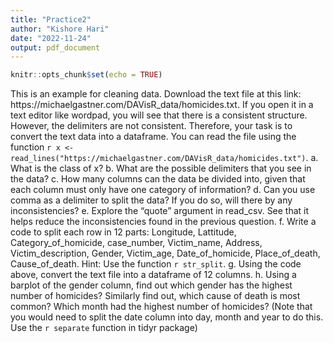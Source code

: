 ```yaml
---
title: "Practice2"
author: "Kishore Hari"
date: "2022-11-24"
output: pdf_document
---
```


```r
knitr::opts_chunk$set(echo = TRUE)
```


This is an example for cleaning data. Download the text file at this link: https://michaelgastner.com/DAVisR_data/homicides.txt. If you open it in a text editor like wordpad, you will see that there is a consistent structure. However, the delimiters are not consistent. Therefore, your task is to convert the text data into a dataframe. You can read the file using the function `r x <- read_lines("https://michaelgastner.com/DAVisR_data/homicides.txt")`. 
    a. What is the class of x?
    b. What are the possible delimiters that you see in the data?
    c. How many columns can the data be divided into, given that each column must only have one category of information?
    d. Can you use comma as a delimiter to split the data? If you do so, will there by any inconsistencies? 
    e. Explore the "quote" argument in read_csv. See that it helps reduce the inconsistencies found in the previous question.
    f. Write a code to split each row in 12 parts: Longitude, Lattitude, Category_of_homicide, case_number, Victim_name, Address, Victim_description, Gender, Victim_age, Date_of_homicide, Place_of_death, Cause_of_death. Hint: Use the function `r str_split`.
    g. Using the code above, convert the text file into a dataframe of 12 columns.
    h. Using a barplot of the gender column, find out which gender has the highest number of homicides? Similarly find out, which cause of death is most common? Which month had the highest number of homicides? (Note that you would need to split the date column into day, month and year to do this. Use the `r separate` function in tidyr package)



